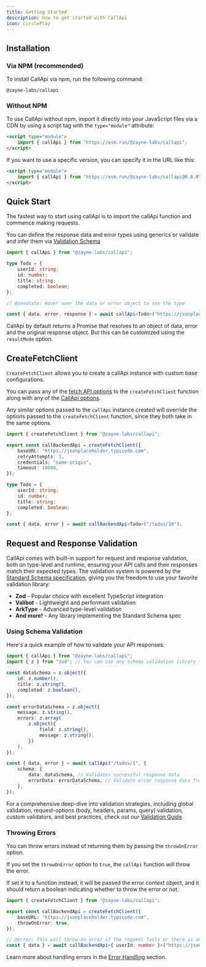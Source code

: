 ```yaml
---
title: Getting Started
description: How to get started with CallApi
icon: CirclePlay
---
```


## Installation

### Via NPM (recommended)

To install CallApi via npm, run the following command:

```package-install
@zayne-labs/callapi
```

### Without NPM

To use CallApi without npm, import it directly into your JavaScript files via a CDN by using a script tag with the `type="module"` attribute:

```html
<script type="module">
	import { callApi } from "https://esm.run/@zayne-labs/callapi";
</script>
```

If you want to use a specific version, you can specify it in the URL like this:

```html
<script type="module">
	import { callApi } from "https://esm.run/@zayne-labs/callapi@0.8.0";
</script>
```

## Quick Start

The fastest way to start using callApi is to import the callApi function and commence making requests.

You can define the response data and error types using generics or validate and infer them via [Validation Schema](./validation)

```ts twoslash title="api.ts"
import { callApi } from "@zayne-labs/callapi";

type Todo = {
	userId: string;
	id: number;
	title: string;
	completed: boolean;
};

// @annotate: Hover over the data or error object to see the type

const { data, error, response } = await callApi<Todo>("https://jsonplaceholder.typicode.com/todos/1");
```

CallApi by default returns a Promise that resolves to an object of data, error and the original response object. But this can be customized using the `resultMode` option.

## CreateFetchClient

`CreateFetchClient` allows you to create a callApi instance with custom base configurations.

You can pass any of the [fetch API options](https://developer.mozilla.org/en-US/docs/Web/API/fetch#parameters) to the `createFetchClient` function along with any of the [CallApi options](./extra-options).

Any similar options passed to the `callApi` instance created will override the options passed to the `createFetchClient` function, since they both take in the same options.

```ts twoslash title="callBackendApi.ts"
import { createFetchClient } from "@zayne-labs/callapi";

export const callBackendApi = createFetchClient({
	baseURL: "https://jsonplaceholder.typicode.com",
	retryAttempts: 3,
	credentials: "same-origin",
	timeout: 10000,
});

type Todo = {
	userId: string;
	id: number;
	title: string;
	completed: boolean;
};

const { data, error } = await callBackendApi<Todo>("/todos/10");
```

## Request and Response Validation

CallApi comes with built-in support for request and response validation, both on type-level and runtime, ensuring your API calls and their responses match their expected types. The validation system is powered by the [Standard Schema specification](https://github.com/standard-schema/standard-schema), giving you the freedom to use your favorite validation library:

- **Zod** - Popular choice with excellent TypeScript integration
- **Valibot** - Lightweight and performant validation
- **ArkType** - Advanced type-level validation
- **And more!** - Any library implementing the Standard Schema spec

### Using Schema Validation

Here's a quick example of how to validate your API responses:

```ts twoslash title="api.ts"
import { callApi } from "@zayne-labs/callapi";
import { z } from "zod"; // You can use any schema validation library that implements the Standard Schema specification

const dataSchema = z.object({
	id: z.number(),
	title: z.string(),
	completed: z.boolean(),
});

const errorDataSchema = z.object({
	message: z.string(),
	errors: z.array(
		z.object({
			field: z.string(),
			message: z.string(),
		})
	),
});

const { data, error } = await callApi("/todos/1", {
	schema: {
		data: dataSchema, // Validates successful response data
		errorData: errorDataSchema, // Validate error response data from the server
	},
});
```

For a comprehensive deep-dive into validation strategies, including global validation, request-options (body, headers, params, query) validation, custom validators, and best practices, check out our [Validation Guide](./validation).

### Throwing Errors

You can throw errors instead of returning them by passing the `throwOnError` option.

If you set the `throwOnError` option to `true`, the `callApi` function will throw the error.

If set it to a function instead, it will be passed the error context object, and it should return a boolean indicating whether to throw the error or not.

```ts twoslash title="callBackendApi.ts"
import { createFetchClient } from "@zayne-labs/callapi";

export const callBackendApi = createFetchClient({
	baseURL: "https://jsonplaceholder.typicode.com",
	throwOnError: true,
});

// @error: This will throw an error if the request fails or there is an error response
const { data } = await callBackendApi<{ userId: number }>("https://jsonplaceholder.typicode.com/todos/1");
```

Learn more about handling errors in the [Error Handling](./error-handling) section.
